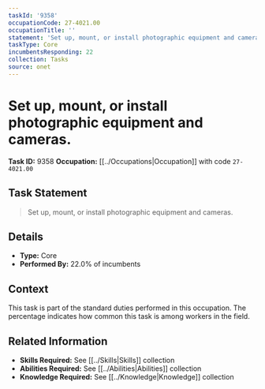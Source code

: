 ```yaml
---
taskId: '9358'
occupationCode: 27-4021.00
occupationTitle: ''
statement: 'Set up, mount, or install photographic equipment and cameras.'
taskType: Core
incumbentsResponding: 22
collection: Tasks
source: onet
---
```

# Set up, mount, or install photographic equipment and cameras.

**Task ID:** 9358
**Occupation:** [[../Occupations|Occupation]] with code `27-4021.00`

## Task Statement

> Set up, mount, or install photographic equipment and cameras.

## Details

- **Type:** Core
- **Performed By:** 22.0% of incumbents

## Context

This task is part of the standard duties performed in this occupation. The percentage indicates how common this task is among workers in the field.

## Related Information

- **Skills Required:** See [[../Skills|Skills]] collection
- **Abilities Required:** See [[../Abilities|Abilities]] collection
- **Knowledge Required:** See [[../Knowledge|Knowledge]] collection
